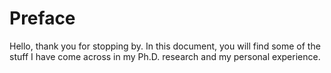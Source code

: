 # Preface {.unnumbered}

Hello, thank you for stopping by. In this document, you will find some of the stuff I have come across in my Ph.D. research and my personal experience.

